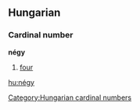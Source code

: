 ==Hungarian==
===Cardinal number===
'''négy'''
#[[four]]

[[Category:Hungarian cardinal numbers]]
[[hu:négy]]